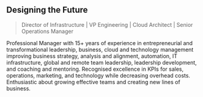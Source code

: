 ## Designing the Future

> Director of Infrastructure | VP Engineering | Cloud Architect | Senior Operations Manager

Professional Manager with 15+ years of experience in entrepreneurial and transformational leadership, business, cloud and technology management improving business strategy, analysis and alignment, automation, IT infrastructure, global and remote team leadership, leadership development, and coaching and mentoring. Recognised excellence in KPIs for sales, operations, marketing, and technology while decreasing overhead costs. Enthusiastic about growing effective teams and creating new lines of business.
